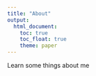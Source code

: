 ```yaml
---
title: "About"
output: 
  html_document:
    toc: true
    toc_float: true
    theme: paper
---
```


Learn some things about me 
